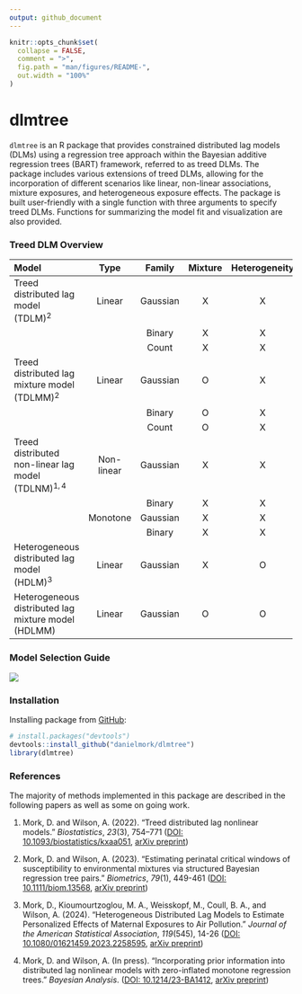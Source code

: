 ```yaml
---
output: github_document
---
```


<!-- README.md is generated from README.Rmd. Please edit that file -->

```r
knitr::opts_chunk$set(
  collapse = FALSE,
  comment = ">",
  fig.path = "man/figures/README-",
  out.width = "100%"
)
```

# dlmtree

`dlmtree` is an R package that provides constrained distributed lag models (DLMs) using a regression tree approach within the Bayesian additive regression trees (BART) framework, referred to as treed DLMs. The package includes various extensions of treed DLMs, allowing for the incorporation of different scenarios like linear, non-linear associations, mixture exposures, and heterogeneous exposure effects. The package is built user-friendly with a single function \texttt{dlmtree} with three arguments to specify treed DLMs. Functions for summarizing the model fit and visualization are also provided.

<!-- badges: start -->
<!-- badges: end -->

### Treed DLM Overview

| Model                                                      | Type          |  Family    | Mixture   | Heterogeneity  |
|:-----------------------------------------------------------|:-------------:|:----------:|:---------:|:--------------:|
| Treed distributed lag model (TDLM)$^2$                         | Linear        |  Gaussian  | X         | X              |
|                                                            |               |  Binary    | X         | X              |
|                                                            |               |  Count     | X         | X              |
| Treed distributed lag mixture model (TDLMM)$^2$                | Linear        |  Gaussian  | O         | X              |
|                                                            |               |  Binary    | O         | X              |
|                                                            |               |  Count     | O         | X              |
| Treed distributed non-linear lag model (TDLNM)$^{1,4}$             | Non-linear    |  Gaussian  | X         | X              |
|                                                            |               |  Binary    | X         | X              |
|                                                            | Monotone      |  Gaussian  | X         | X              |
|                                                            |               |  Binary    | X         | X              |
| Heterogeneous distributed lag model (HDLM)$^3$                 | Linear        |  Gaussian  | X         | O              |
| Heterogeneous distributed lag mixture model (HDLMM)        | Linear        |  Gaussian  | O         | O              |


### Model Selection Guide
![](man/figures/decisiontree.png)

### Installation

Installing package from [GitHub](https://github.com/):

``` r
# install.packages("devtools")
devtools::install_github("danielmork/dlmtree")
library(dlmtree)
```

<!-- Installing package from CRAN with: -->

<!-- ``` r -->
<!-- install.packages("dlmtree") -->
<!-- library(dlmtree) -->
<!-- ``` -->

### References

The majority of methods implemented in this package are described in the following papers as well as some on going work.

1. Mork, D. and Wilson, A. (2022). “Treed distributed lag nonlinear models.”
  _Biostatistics_, *23*(3), 754–771 ([DOI: 10.1093/biostatistics/kxaa051](https://doi.org/10.1093/biostatistics/kxaa051),
[arXiv preprint](https://arxiv.org/abs/2010.06147))

2. Mork, D. and Wilson, A. (2023). “Estimating perinatal critical windows of susceptibility to environmental mixtures via structured Bayesian regression tree pairs.”
  _Biometrics_, *79*(1), 449-461 ([DOI: 10.1111/biom.13568](https://doi.org/10.1111/biom.13568),
[arXiv preprint](https://arxiv.org/abs/2102.09071))

3. Mork, D., Kioumourtzoglou, M. A., Weisskopf, M., Coull, B. A., and Wilson, A.  (2024). “Heterogeneous Distributed Lag Models to Estimate Personalized Effects of Maternal Exposures to Air Pollution.”
  _Journal of the American Statistical Association_, *119*(545), 14-26 ([DOI: 10.1080/01621459.2023.2258595](https://doi.org/10.1080/01621459.2023.2258595),
[arXiv preprint](https://arxiv.org/abs/2109.13763))

4. Mork, D. and Wilson, A. (In press). “Incorporating prior information into distributed lag nonlinear models with zero-inflated monotone regression trees.”
  _Bayesian Analysis_. ([DOI: 10.1214/23-BA1412](https://doi.org/10.1214/23-BA1412),
[arXiv preprint](https://arxiv.org/abs/2301.12937))
